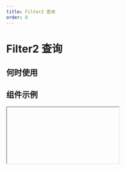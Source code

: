 ```yaml
---
title: Filter2 查询
order: 8
---
```


# Filter2 查询

## 何时使用

## 组件示例

<Iframe url="https://www.aliwork.com/developer/filter-v2?isRenderNav=false" />

## 组件属性


<AttrTable
  dataSource={[
    {
      code: "config",
      type: "boolean",
      default: "true",
      desc: "筛选项配置",
    },
    {
      code: "labelAlign",
      type: `'left' | 'top'`,
      default: `'top'`,
      desc: "标题位置",
    },
    {
      code: "labelColSpan",
      type: "number",
      default: "4",
      desc: "标题宽度",
    },
     {
      code: "rowColumn",
      type: "number",
      default: "3",
      desc: "每行列数",
    },
    {
      code: "showTag",
      type: "boolean",
      default: "true",
      desc: "标签隔离模式",
    },
    {
      code: "createForm",
      type: "boolean",
      default: "true",
      desc: "创建节点",
    },
  ]}
/>
## 组件属性